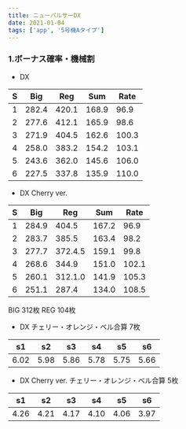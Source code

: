 ```yaml
---
title: ニューパルサーDX
date: 2021-01-04
tags: ['app', '5号機Aタイプ']
---
```



### 1.ボーナス確率・機械割

- DX

|S|Big|Reg|Sum|Rate|
|---|---|---|---|---|
|1|282.4|420.1|168.9|96.9|
|2|277.6|412.1|165.9|98.6|
|3|271.9|404.5|162.6|100.3|
|4|258.0|383.2|154.2|103.1|
|5|243.6|362.0|145.6|106.0|
|6|227.5|337.8|135.9|110.0|

- DX Cherry ver.

|S|Big|Reg|Sum|Rate|
|---|---|---|---|---|
|1|284.9|404.5|167.2|96.9|
|2|283.7|385.5|163.4|98.2|
|3|277.7|372.4.5|159.1|99.8|
|4|268.6|344.9|151.0|102.1|
|5|260.1|312.1.0|141.9|105.3|
|6|251.1|287.4|134.0|108.5|

BIG 312枚 REG 104枚

<Coins bbpayout="312" rbpayout="104" base="36" />

- DX チェリー・オレンジ・ベル合算 7枚

|s1|s2|s3|s4|s5|s6|
|--|--|--|--|--|--|
|6.02|5.98|5.86|5.78|5.75|5.66|

- DX Cherry ver. チェリー・オレンジ・ベル合算 5枚

|s1|s2|s3|s4|s5|s6|
|--|--|--|--|--|--|
|4.26|4.21|4.17|4.10|4.06|3.97|

<Counter count="dx-count" start="dx-start" />
